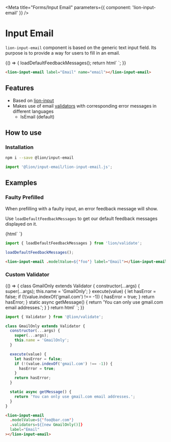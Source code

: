 

<Meta title="Forms/Input Email" parameters={{ component: 'lion-input-email' }} />

# Input Email

`lion-input-email` component is based on the generic text input field. Its purpose is to provide a way for users to fill in an email.

<Story name="Default">
  {() => {
    loadDefaultFeedbackMessages();
    return html`
      <lion-input-email label="Email" name="email"></lion-input-email>
    `;
  }}
</Story>

```html
<lion-input-email label="Email" name="email"></lion-input-email>
```

## Features

- Based on [lion-input](../input)
- Makes use of email [validators](../validate/docs/ValidationSystem.md) with corresponding error messages in different languages
  - IsEmail (default)

## How to use

### Installation

```sh
npm i --save @lion/input-email
```

```js
import '@lion/input-email/lion-input-email.js';
```

## Examples

### Faulty Prefilled

When prefilling with a faulty input, an error feedback message will show.

Use `loadDefaultFeedbackMessages` to get our default feedback messages displayed on it.

<Story name="Faulty prefilled">
  {html`
    <lion-input-email .modelValue=${'foo'} label="Email"></lion-input-email>
  `}
</Story>

```js
import { loadDefaultFeedbackMessages } from 'lion/validate';

loadDefaultFeedbackMessages();
```

```html
<lion-input-email .modelValue=${'foo'} label="Email"></lion-input-email>
```

### Custom Validator

<Story name="Custom Validator">
  {() => {
    class GmailOnly extends Validator {
      constructor(...args) {
        super(...args);
        this.name = 'GmailOnly';
      }
      execute(value) {
        let hasError = false;
        if (!(value.indexOf('gmail.com') !== -1)) {
          hasError = true;
        }
        return hasError;
      }
      static async getMessage() {
        return 'You can only use gmail.com email addresses.';
      }
    }
    return html`
      <lion-input-email
        .modelValue=${'foo@bar.com'}
        .validators=${[new GmailOnly()]}
        label="Email"
      ></lion-input-email>
    `;
  }}
</Story>

```js
import { Validator } from '@lion/validate';

class GmailOnly extends Validator {
  constructor(...args) {
    super(...args);
    this.name = 'GmailOnly';
  }

  execute(value) {
    let hasError = false;
    if (!(value.indexOf('gmail.com') !== -1)) {
      hasError = true;
    }
    return hasError;
  }

  static async getMessage() {
    return 'You can only use gmail.com email addresses.';
  }
}
```

```html
<lion-input-email
  .modelValue=${'foo@bar.com'}
  .validators=${[new GmailOnly()]}
  label="Email"
></lion-input-email>
```
